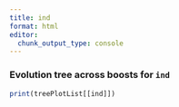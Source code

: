 ```yaml
---
title: ind
format: html
editor:
  chunk_output_type: console
---
```


### Evolution tree across boosts for `ind`

```r
print(treePlotList[[ind]])
```

